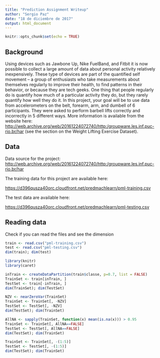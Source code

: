 ```yaml
---
title: "Prediction Assignment Writeup"
author: "Sergio Paz"
date: "18 de diciembre de 2017"
output: html_document
---
```


```r
knitr::opts_chunk$set(echo = TRUE)
```


## Background

Using devices such as Jawbone Up, Nike FuelBand, and Fitbit it is now possible to collect a large amount of data about personal activity relatively inexpensively. These type of devices are part of the quantified self movement – a group of enthusiasts who take measurements about themselves regularly to improve their health, to find patterns in their behavior, or because they are tech geeks. One thing that people regularly do is quantify how much of a particular activity they do, but they rarely quantify how well they do it. In this project, your goal will be to use data from accelerometers on the belt, forearm, arm, and dumbell of 6 participants. They were asked to perform barbell lifts correctly and incorrectly in 5 different ways. More information is available from the website here:
<http://web.archive.org/web/20161224072740/http:/groupware.les.inf.puc-rio.br/har> (see the section on the Weight Lifting Exercise Dataset).

## Data

Data source for the project:  <http://web.archive.org/web/20161224072740/http:/groupware.les.inf.puc-rio.br/har>

The training data for this project are available here:

<https://d396qusza40orc.cloudfront.net/predmachlearn/pml-training.csv>

The test data are available here:

<https://d396qusza40orc.cloudfront.net/predmachlearn/pml-testing.csv>


## Reading data

Check if you can read the files and see the dimension

```r
train <- read.csv("pml-training.csv")
test <- read.csv("pml-testing.csv")
dim(train); dim(test)
```

```r
library(knitr)
library(caret)
```


```r
inTrain <- createDataPartition(train$classe, p=0.7, list = FALSE)
TrainSet <- train[inTrain, ]
TestSet <- train[-inTrain, ]
dim(TrainSet); dim(TestSet)
```

```r
NZV <- nearZeroVar(TrainSet)
TrainSet <- TrainSet[, -NZV]
TestSet <- TestSet[, -NZV]
dim(TestSet); dim(TrainSet)
```

```r
AllNA <- sapply(TrainSet, function(x) mean(is.na(x))) > 0.95
TrainSet <- TrainSet[, AllNA==FALSE]
TestSet <- TestSet[, AllNA==FALSE]
dim(TestSet); dim(TrainSet)
```

```r
TrainSet <- TrainSet[, -(1:5)]
TestSet <- TestSet[, -(1:5)]
dim(TestSet); dim(TrainSet)
```

